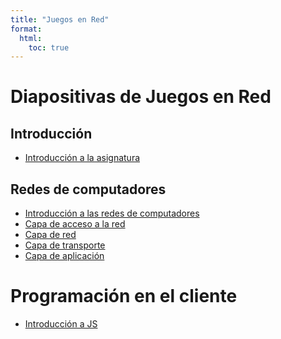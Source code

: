 ```yaml
---
title: "Juegos en Red"
format: 
  html:
    toc: true
---
```


# Diapositivas de Juegos en Red

## Introducción

- [Introducción a la asignatura](sub_introduction.html)

## Redes de computadores

- [Introducción a las redes de computadores](ch1_p1.html) 
- [Capa de acceso a la red](ch1_p2.html)
- [Capa de red](ch1_p3.html)
- [Capa de transporte](ch1_p4.html)
- [Capa de aplicación](ch1_p5.html)

# Programación en el cliente

- [Introducción a JS](ch2_p1.html)
<!-- - [Introducción a POO en JS](ch2_p2.html) -->